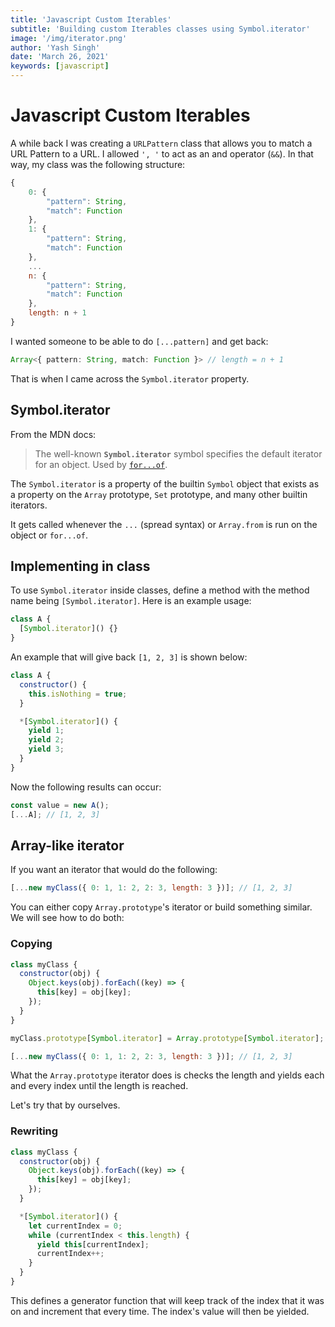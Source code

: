 ```yaml
---
title: 'Javascript Custom Iterables'
subtitle: 'Building custom Iterables classes using Symbol.iterator'
image: '/img/iterator.png'
author: 'Yash Singh'
date: 'March 26, 2021'
keywords: [javascript]
---
```


# Javascript Custom Iterables

A while back I was creating a `URLPattern` class that allows you to match a URL
Pattern to a URL. I allowed `', '` to act as an and operator (`&&`). In that way,
my class was the following structure:

```js
{
    0: {
        "pattern": String,
        "match": Function
    },
    1: {
        "pattern": String,
        "match": Function
    },
    ...
    n: {
        "pattern": String,
        "match": Function
    },
    length: n + 1
}
```

I wanted someone to be able to do `[...pattern]` and get back:

```typescript
Array<{ pattern: String, match: Function }> // length = n + 1
```

That is when I came across the `Symbol.iterator` property.

## Symbol.iterator

From the MDN docs:

> The well-known **`Symbol.iterator`** symbol specifies the default iterator for
> an object. Used by [`for...of`](https://developer.mozilla.org/en-US/docs/Web/JavaScript/Reference/Statements/for...of).

The `Symbol.iterator` is a property of the builtin `Symbol` object that exists
as a property on the `Array` prototype, `Set` prototype, and many other builtin iterators.

It gets called whenever the `...` (spread syntax) or `Array.from` is run on the
object or `for...of`.

## Implementing in class

To use `Symbol.iterator` inside classes, define a method with the method name being
`[Symbol.iterator]`. Here is an example usage:

```js
class A {
  [Symbol.iterator]() {}
}
```

An example that will give back `[1, 2, 3]` is shown below:

```js
class A {
  constructor() {
    this.isNothing = true;
  }

  *[Symbol.iterator]() {
    yield 1;
    yield 2;
    yield 3;
  }
}
```

Now the following results can occur:

```js
const value = new A();
[...A]; // [1, 2, 3]
```

## Array-like iterator

If you want an iterator that would do the following:

```js
[...new myClass({ 0: 1, 1: 2, 2: 3, length: 3 })]; // [1, 2, 3]
```

You can either copy `Array.prototype`'s iterator or build something similar. We
will see how to do both:

### Copying

```js
class myClass {
  constructor(obj) {
    Object.keys(obj).forEach((key) => {
      this[key] = obj[key];
    });
  }
}

myClass.prototype[Symbol.iterator] = Array.prototype[Symbol.iterator];

[...new myClass({ 0: 1, 1: 2, 2: 3, length: 3 })]; // [1, 2, 3]
```

What the `Array.prototype` iterator does is checks the length and yields each and
every index until the length is reached.

Let's try that by ourselves.

### Rewriting

```js
class myClass {
  constructor(obj) {
    Object.keys(obj).forEach((key) => {
      this[key] = obj[key];
    });
  }

  *[Symbol.iterator]() {
    let currentIndex = 0;
    while (currentIndex < this.length) {
      yield this[currentIndex];
      currentIndex++;
    }
  }
}
```

This defines a generator function that will keep track of the index that it was
on and increment that every time. The index's value will then be yielded.
